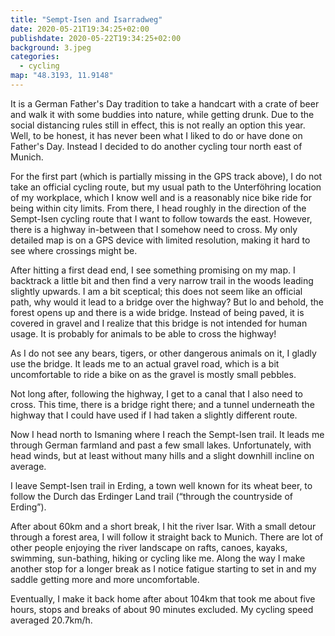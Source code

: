 ```yaml
---
title: "Sempt-Isen and Isarradweg"
date: 2020-05-21T19:34:25+02:00
publishdate: 2020-05-22T19:34:25+02:00
background: 3.jpeg
categories:
  - cycling
map: "48.3193, 11.9148"
---
```


It is a German Father's Day tradition to take a handcart with a crate of beer
and walk it with some buddies into nature, while getting drunk. Due to the
social distancing rules still in effect, this is not really an option this year.
Well, to be honest, it has never been what I liked to do or have done on
Father's Day. Instead I decided to do another cycling tour north east of
Munich.

<GpxTrack src="20200521.gpx" />

For the first part (which is partially missing in the GPS track above), I do not
take an official cycling route, but my usual path to the Unterföhring location
of my workplace, which I know well and is a reasonably nice bike ride for being
within city limits. From there, I head roughly in the direction of the Sempt-Isen
cycling route that I want to follow towards the east. However, there is
a highway in-between that I somehow need to cross. My only detailed map is on
a GPS device with limited resolution, making it hard to see where crossings might be.

After hitting a first dead end, I see something promising on my map. I backtrack
a little bit and then find a very narrow trail in the woods leading slightly
upwards. I am a bit sceptical; this does not seem like an official path, why
would it lead to a bridge over the highway? But lo and behold, the forest opens
up and there is a wide bridge. Instead of being paved,
it is covered in gravel and I realize that this bridge is not intended for human
usage. It is probably for animals to be able to cross the highway!

<Rimg src="1.jpeg" alt="A bridge for animals to cross the highway" />

As I do not see any bears, tigers, or other dangerous animals on it, I gladly
use the bridge. It leads me to an actual gravel road, which is a bit
uncomfortable to ride a bike on as the gravel is mostly small pebbles.

Not long after, following the highway, I get to a canal that I also need to
cross. This time, there is a bridge right there; and a tunnel underneath the
highway that I could have used if I had taken a slightly different route.

Now I head north to Ismaning where I reach the Sempt-Isen trail. It leads
me through German farmland and past a few small lakes. Unfortunately, with head
winds, but at least without many hills and a slight downhill incline on average.

<Rimg src="3.jpeg" alt="German farmland" />
<Rimg src="2.jpeg" alt="A small lake" />

I leave Sempt-Isen trail in Erding, a town well known for its wheat beer, to
follow the Durch das Erdinger Land trail (“through the countryside of Erding”).

<Gallery>
  <Rimg src="4.jpeg" caption="In Erding" />
  <Rimg src="5.jpeg" caption="Apparently the main square in Erding" />
  <Rimg src="6.jpeg" caption="Many colorful houses in Erding" />
  <Rimg src="7.jpeg" caption="But also a really modern building in-between" />
  <Rimg src="8.jpeg" caption="The brewery" />
  <Rimg
    src="9.jpeg"
    caption="More typical German landscape with a village and a church tower above the roofs"
  />
</Gallery>

After about 60km and a short break, I hit the river Isar. With a small detour
through a forest area, I will follow it straight back to Munich. There are lot
of other people enjoying the river landscape on rafts, canoes, kayaks, swimming,
sun-bathing, hiking or cycling like me. Along the way I make another stop for
a longer break as I notice fatigue starting to set in and my saddle
getting more and more uncomfortable.

<Rimg src="10.jpeg" caption="The Isar" />
<Rimg
  src="11.jpeg"
  caption="I did not know that the Isar has quite a few spots with whitewater north of Munich."
/>

Eventually, I make it back home after about 104km that took me about five hours,
stops and breaks of about 90 minutes excluded. My cycling speed averaged
20.7km/h.
